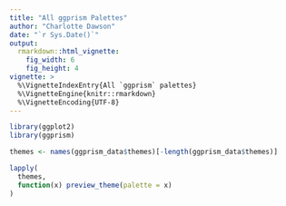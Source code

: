 ```yaml
---
title: "All ggprism Palettes"
author: "Charlotte Dawson"
date: "`r Sys.Date()`"
output: 
  rmarkdown::html_vignette:
    fig_width: 6
    fig_height: 4
vignette: >
  %\VignetteIndexEntry{All `ggprism` palettes}
  %\VignetteEngine{knitr::rmarkdown}
  %\VignetteEncoding{UTF-8}
---
```


```r
library(ggplot2)
library(ggprism)
```

```r
themes <- names(ggprism_data$themes)[-length(ggprism_data$themes)]

lapply(
  themes, 
  function(x) preview_theme(palette = x)
)
```
